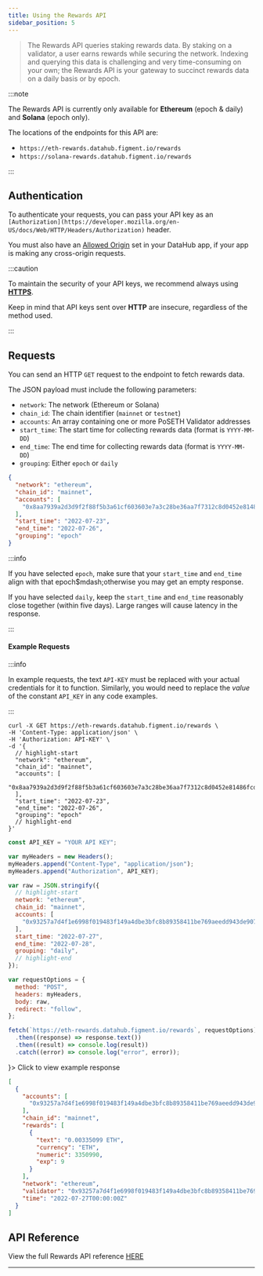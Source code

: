 ```yaml
---
title: Using the Rewards API
sidebar_position: 5
---
```



> The Rewards API queries staking rewards data. By staking on a validator, a user earns rewards while securing the network. Indexing and querying this data is challenging and very time-consuming on your own; the Rewards API is your gateway to succinct rewards data on a daily basis or by epoch.

:::note

The Rewards API is currently only available for **Ethereum** (epoch & daily) and **Solana** (epoch only).

The locations of the endpoints for this API are:

- `https://eth-rewards.datahub.figment.io/rewards`
- `https://solana-rewards.datahub.figment.io/rewards`

:::

## Authentication

To authenticate your requests, you can pass your API key as an `[Authorization](https://developer.mozilla.org/en-US/docs/Web/HTTP/Headers/Authorization)` header.

You must also have an [Allowed Origin](settings-and-security#allowed-origins) set in your DataHub app, if your app is making any cross-origin requests.

:::caution

To maintain the security of your API keys, we recommend always using [**HTTPS**](https://www.cloudflare.com/en-ca/learning/ssl/what-is-https/).

Keep in mind that API keys sent over **HTTP** are insecure, regardless of the method used.

:::

## Requests

You can send an HTTP `GET` request to the endpoint to fetch rewards data.

The JSON payload must include the following parameters:

- `network`: The network (Ethereum or Solana)
- `chain_id`: The chain identifier (`mainnet` or `testnet`)
- `accounts`: An array containing one or more PoSETH Validator addresses
- `start_time`: The start time for collecting rewards data (format is `YYYY-MM-DD`)
- `end_time`: The end time for collecting rewards data (format is `YYYY-MM-DD`)
- `grouping`: Either `epoch` or `daily`

```json title="Example JSON for a Rewards API query"
{
  "network": "ethereum",
  "chain_id": "mainnet",
  "accounts": [
    "0x8aa7939a2d3d9f2f88f5b3a61cf603603e7a3c28be36aa7f7312c8d0452e81486fcd24208ae8f6a44701267cf4365942"
  ],
  "start_time": "2022-07-23",
  "end_time": "2022-07-26",
  "grouping": "epoch"
}
```

:::info

If you have selected `epoch`, make sure that your `start_time` and `end_time` align with that epoch$mdash;otherwise you may get an empty response.

If you have selected `daily`, keep the `start_time` and `end_time` reasonably close together (within five days). Large ranges will cause latency in the response.

:::

#### Example Requests

:::info

In example requests, the text `API-KEY` must be replaced with your actual credentials for it to function. Similarly, you would need to replace the _value_ of the constant `API_KEY` in any code examples.

:::

<Tabs>
  <TabItem value="curl" label="curl" default>

```text title="Example curl request to Rewards API for Ethereum Mainnet"
curl -X GET https://eth-rewards.datahub.figment.io/rewards \
-H 'Content-Type: application/json' \
-H 'Authorization: API-KEY' \
-d '{
  // highlight-start
  "network": "ethereum",
  "chain_id": "mainnet",
  "accounts": [
    "0x8aa7939a2d3d9f2f88f5b3a61cf603603e7a3c28be36aa7f7312c8d0452e81486fcd24208ae8f6a44701267cf4365942"
  ],
  "start_time": "2022-07-23",
  "end_time": "2022-07-26",
  "grouping": "epoch"
  // highlight-end
}'
```

  </TabItem>
  <TabItem value="js" label="JavaScript">

```javascript title="Example JavaScript Fetch request to Rewards API for Ethereum Mainnet"
const API_KEY = "YOUR API KEY";

var myHeaders = new Headers();
myHeaders.append("Content-Type", "application/json");
myHeaders.append("Authorization", API_KEY);

var raw = JSON.stringify({
  // highlight-start
  network: "ethereum",
  chain_id: "mainnet",
  accounts: [
    "0x93257a7d4f1e6998f019483f149a4dbe3bfc8b89358411be769aeedd943de907f178da1773aea9016d1ac2bdfe3794ba",
  ],
  start_time: "2022-07-27",
  end_time: "2022-07-28",
  grouping: "daily",
  // highlight-end
});

var requestOptions = {
  method: "POST",
  headers: myHeaders,
  body: raw,
  redirect: "follow",
};

fetch(`https://eth-rewards.datahub.figment.io/rewards`, requestOptions)
  .then((response) => response.text())
  .then((result) => console.log(result))
  .catch((error) => console.log("error", error));
```

  </TabItem>
</Tabs>

<Accordion className="shadow--tl">
    <AccordionSummary expandIcon={<ExpandMore />}>
        Click to view example response
    </AccordionSummary>

```json title="Example Rewards API JSON response"
[
  {
    "accounts": [
      "0x93257a7d4f1e6998f019483f149a4dbe3bfc8b89358411be769aeedd943de907f178da1773aea9016d1ac2bdfe3794ba"
    ],
    "chain_id": "mainnet",
    "rewards": [
      {
        "text": "0.00335099 ETH",
        "currency": "ETH",
        "numeric": 3350990,
        "exp": 9
      }
    ],
    "network": "ethereum",
    "validator": "0x93257a7d4f1e6998f019483f149a4dbe3bfc8b89358411be769aeedd943de907f178da1773aea9016d1ac2bdfe3794ba",
    "time": "2022-07-27T00:00:00Z"
  }
]
```

</Accordion>

## API Reference

View the full Rewards API reference [HERE](/api-reference/rewards-api/)

---
